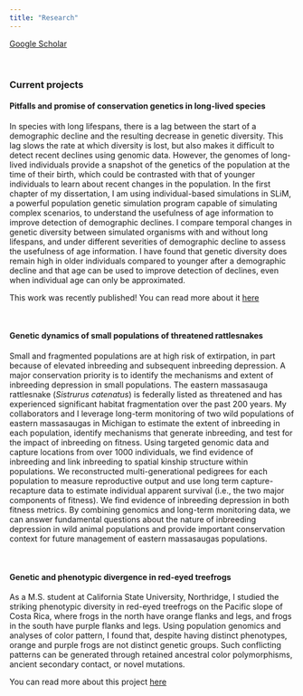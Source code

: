 ```yaml
---
title: "Research"
---
```


[Google Scholar](https://scholar.google.com/citations?user=jAPvZcIAAAAJ&hl=en&oi=ao)

\

### Current projects

#### Pitfalls and promise of conservation genetics in long-lived species

In species with long lifespans, there is a lag between the start of a demographic decline and the resulting decrease in genetic diversity. This lag slows the rate at which diversity is lost, but also makes it difficult to detect recent declines using genomic data. However, the genomes of long-lived individuals provide a snapshot of the genetics of the population at the time of their birth, which could be contrasted with that of younger individuals to learn about recent changes in the population. In the first chapter of my dissertation, I am using individual-based simulations in SLiM, a powerful population genetic simulation program capable of simulating complex scenarios, to understand the usefulness of age information to improve detection of demographic declines. I compare temporal changes in genetic diversity between simulated organisms with and without long lifespans, and under different severities of demographic decline to assess the usefulness of age information. I have found that genetic diversity does remain high in older individuals compared to younger after a demographic decline and that age can be used to improve detection of declines, even when individual age can only be approximated.

This work was recently published! You can read more about it [here](https://onlinelibrary.wiley.com/doi/full/10.1111/eva.13754)

\

#### Genetic dynamics of small populations of threatened rattlesnakes

Small and fragmented populations are at high risk of extirpation, in part because of elevated inbreeding and subsequent inbreeding depression. A major conservation priority is to identify the mechanisms and extent of inbreeding depression in small populations. The eastern massasauga rattlesnake (*Sistrurus catenatus*) is federally listed as threatened and has experienced significant habitat fragmentation over the past 200 years. My collaborators and I leverage long-term monitoring of two wild populations of eastern massasaugas in Michigan to estimate the extent of inbreeding in each population, identify mechanisms that generate inbreeding, and test for the impact of inbreeding on fitness. Using targeted genomic data and capture locations from over 1000 individuals, we find evidence of inbreeding and link inbreeding to spatial kinship structure within populations. We reconstructed multi-generational pedigrees for each population to measure reproductive output and use long term capture-recapture data to estimate individual apparent survival (i.e., the two major components of fitness). We find evidence of inbreeding depression in both fitness metrics. By combining genomics and long-term monitoring data, we can answer fundamental questions about the nature of inbreeding depression in wild animal populations and provide important conservation context for future management of eastern massasaugas populations.

\

#### Genetic and phenotypic divergence in red-eyed treefrogs

As a M.S. student at California State University, Northridge, I studied the striking phenotypic diversity in red-eyed treefrogs on the Pacific slope of Costa Rica, where frogs in the north have orange flanks and legs, and frogs in the south have purple flanks and legs. Using population genomics and analyses of color pattern, I found that, despite having distinct phenotypes, orange and purple frogs are not distinct genetic groups. Such conflicting patterns can be generated through retained ancestral color polymorphisms, ancient secondary contact, or novel mutations.

You can read more about this project [here](https://onlinelibrary.wiley.com/doi/full/10.1111/mec.16350)
